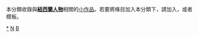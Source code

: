 {{Catnav|頁面分類|地理|国家|大洋洲国家|新西兰|紐西蘭人}}
{{Catnav|頁面分類|地理|国家|按國家分類|各國人物|紐西蘭人}}
{{Catnav|頁面分類|各種主題的頁面分類|按國家分類|各國人物|紐西蘭人}}
{{Catnav|頁面分類|人类社会|人物|各國人物|紐西蘭人}}
{{Catnav|頁面分類|人物|各國人物|紐西蘭人}}
{{hidden category}}
{{WPSS-cat}}
本分類收錄與'''[[紐西蘭|紐西蘭]][[:Category:紐西蘭人|人物]]'''相關的[[Wikipedia:小作品|小作品]]。若要將條目加入本分類下，請加入'''{{tl|NewZealand-bio-stub}}'''，'''{{tl|紐西蘭人小作品}}'''或者模板。

[[Category:紐西蘭人|*]]
[[Category:大洋洲人物小作品|N]]
[[Category:紐西蘭小作品|B]]